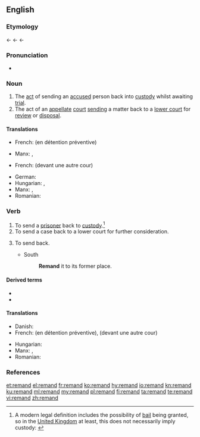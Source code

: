 ==English==
{{wikipedia}}

===Etymology===
{{etyl|enm|en}} {{m|enm|remaunden||to send back}} ← {{etyl|frm|en}} {{m|frm|remander||to send back}} ← {{etyl|Late Latin|en}} {{m|la|remandare||to send backward}} ← {{etyl|la|en}} {{m|la|remandare||to order}}

===Pronunciation===
* {{rhymes|ænd|lang=en}}

===Noun===
{{en-noun|-}}

# The [[act]] of sending an [[accused]] person back into [[custody]] whilst awaiting [[trial]].
# The act of an [[appellate]] [[court]] [[send]]ing a matter back to a [[lower court]] for [[review]] or [[disposal]].

====Translations====
{{trans-top|sending an accused person back into custody}}
* French: {{t+|fr|maintien|m}} (en détention préventive)
{{trans-mid}}
* Manx: {{t|gv|aachur|m}}, {{t|gv|cur er ash|m}}
{{trans-bottom}}
{{trans-top|sending a matter back to a lower court}}
* French: {{t+|fr|renvoi}} (devant une autre cour)
{{trans-mid}}
* German: {{t|de|Präventivhaft|f}}
* Hungarian: {{t|hu|előzetes letartóztatás}}, {{t|hu|vizsgálati fogság}}
* Manx: {{t|gv|aachur|m}}, {{t|gv|cur er ash|m}}
* Romanian: {{t+|ro|arest preventiv|m}}
{{trans-bottom}}

===Verb===
{{en-verb}}

# To send a [[prisoner]] back to [[custody]].<ref>A modern legal definition includes the possibility of [[bail]] being granted, so in the [[United Kingdom]] at least, this does not necessarily imply custody: {{cite-web|url=http://www.opsi.gov.uk/RevisedStatutes/Acts/ukpga/1976/cukpga_19760063_en_1|title=Bail Act 1976|publisher=www.opsi.gov.uk|accessdate=2010-04-02}}</ref>
# To send a case back to a lower court for further consideration.
# {{label|en|obsolete}} To send back.
#* South
#*: '''Remand''' it to its former place.

====Derived terms====
* {{l|en|on remand}}
* {{l|en|remandment}}

====Translations====
{{trans-top|send a prisoner back to custody}}
{{trans-mid}}
{{trans-bottom}}

{{trans-top|send a case back to a lower court}}
{{trans-mid}}
{{trans-bottom}}

{{checktrans-top}}
* Danish: {{t|da|varetægtsfængsle}}
* French: {{t+|fr|maintenir}} (en détention préventive), {{t+|fr|renvoyer}} (devant une autre cour)
{{trans-mid}}
* Hungarian: {{t|hu|előzetes letartóztatás}}
* Manx: {{t|gv|aachur}}, {{t|gv|cur er ash}}
* Romanian: {{t+|ro|arest preventiv|m}}
{{trans-bottom}}

===References===
<references/>

[[et:remand]]
[[el:remand]]
[[fr:remand]]
[[ko:remand]]
[[hy:remand]]
[[io:remand]]
[[kn:remand]]
[[ku:remand]]
[[ml:remand]]
[[my:remand]]
[[pl:remand]]
[[fi:remand]]
[[ta:remand]]
[[te:remand]]
[[vi:remand]]
[[zh:remand]]